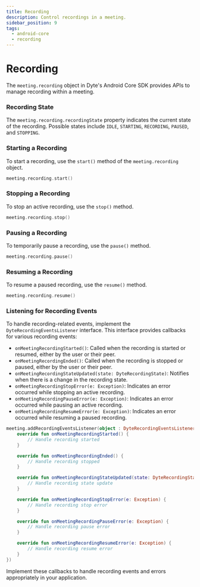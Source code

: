 ```yaml
---
title: Recording
description: Control recordings in a meeting.
sidebar_position: 9
tags:
  - android-core
  - recording
---
```


# Recording

The `meeting.recording` object in Dyte's Android Core SDK provides APIs to manage recording within a meeting.

### Recording State

The `meeting.recording.recordingState` property indicates the current state of the recording. Possible states include `IDLE`, 
`STARTING`, `RECORDING`, `PAUSED`, and `STOPPING`.

### Starting a Recording

To start a recording, use the `start()` method of the `meeting.recording` object.

```kotlin
meeting.recording.start()
```

### Stopping a Recording

To stop an active recording, use the `stop()` method.

```kotlin
meeting.recording.stop()
```

### Pausing a Recording

To temporarily pause a recording, use the `pause()` method.

```kotlin
meeting.recording.pause()
```

### Resuming a Recording

To resume a paused recording, use the `resume()` method.

```kotlin
meeting.recording.resume()
```

### Listening for Recording Events

To handle recording-related events, implement the `DyteRecordingEventsListener` interface. This interface provides callbacks for 
various recording events:

- `onMeetingRecordingStarted()`: Called when the recording is started or resumed, either by the user or their peer.
- `onMeetingRecordingEnded()`: Called when the recording is stopped or paused, either by the user or their peer.
- `onMeetingRecordingStateUpdated(state: DyteRecordingState)`: Notifies when there is a change in the recording state.
- `onMeetingRecordingStopError(e: Exception)`: Indicates an error occurred while stopping an active recording.
- `onMeetingRecordingPauseError(e: Exception)`: Indicates an error occurred while pausing an active recording.
- `onMeetingRecordingResumeError(e: Exception)`: Indicates an error occurred while resuming a paused recording.

```kotlin
meeting.addRecordingEventsListener(object : DyteRecordingEventsListener {
    override fun onMeetingRecordingStarted() {
        // Handle recording started
    }

    override fun onMeetingRecordingEnded() {
        // Handle recording stopped
    }

    override fun onMeetingRecordingStateUpdated(state: DyteRecordingState) {
        // Handle recording state update
    }

    override fun onMeetingRecordingStopError(e: Exception) {
        // Handle recording stop error
    }

    override fun onMeetingRecordingPauseError(e: Exception) {
        // Handle recording pause error
    }

    override fun onMeetingRecordingResumeError(e: Exception) {
        // Handle recording resume error
    }
})
```

Implement these callbacks to handle recording events and errors appropriately in your application.

<head>
  <title>Android Core Recording</title>
</head>
